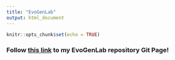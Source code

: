 ```yaml
---
title: "EvoGenLab"
output: html_document
---
```


```r
knitr::opts_chunk$set(echo = TRUE)
```

### Follow [this link](https://bckubik12.github.io/genomics-course/) to my EvoGenLab repository Git Page!